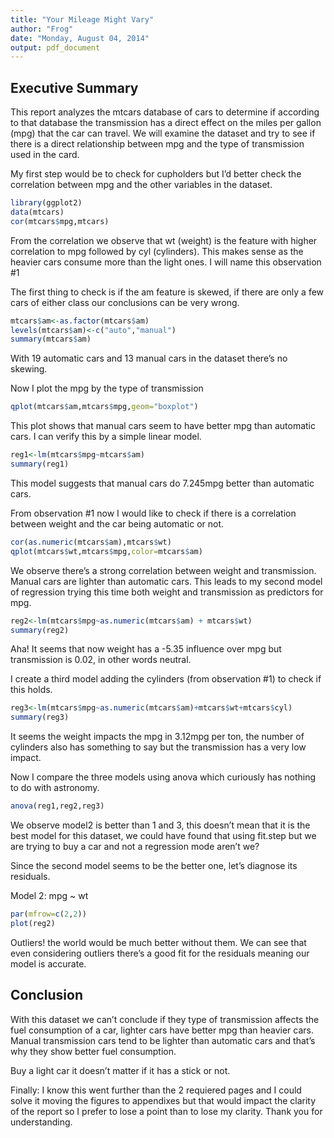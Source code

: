 ```yaml
---
title: "Your Mileage Might Vary"
author: "Frog"
date: "Monday, August 04, 2014"
output: pdf_document
---
```


## Executive Summary

This report analyzes the mtcars database of cars to determine if according to that database the 
transmission has a direct effect on the miles per gallon (mpg) that the car can travel. We will
examine the dataset and try to see if there is a direct relationship between mpg and the type of
transmission used in the card.

My first step would be to check for cupholders but I'd better check the correlation between mpg and the other variables in the dataset.

```r
library(ggplot2)
data(mtcars)
cor(mtcars$mpg,mtcars)
```

From the correlation we observe that wt (weight) is the feature with higher correlation to mpg
followed by cyl (cylinders). This makes sense as the heavier cars consume more than the light ones. I will name this observation #1 

The first thing to check is if the am feature is skewed, if there are only a few cars of either class our conclusions can be very wrong. 

```r
mtcars$am<-as.factor(mtcars$am)
levels(mtcars$am)<-c("auto","manual")
summary(mtcars$am)
```

With 19 automatic cars and 13 manual cars in the dataset there's no skewing.

Now I plot the mpg by the type of transmission

```r
qplot(mtcars$am,mtcars$mpg,geom="boxplot")
```

This plot shows that manual cars seem to have better mpg than automatic cars. I can verify this
by a simple linear model.

```r
reg1<-lm(mtcars$mpg~mtcars$am)
summary(reg1)
```

This model suggests that manual cars do 7.245mpg better than automatic cars.

From observation #1 now I would like to check if there is a correlation between weight and the car being automatic or not.

```r
cor(as.numeric(mtcars$am),mtcars$wt)
qplot(mtcars$wt,mtcars$mpg,color=mtcars$am)
```

We observe there's a strong correlation between weight and transmission. Manual cars are lighter
than automatic cars. This leads to my second model of regression trying this time both weight and
transmission as predictors for mpg.

```r
reg2<-lm(mtcars$mpg~as.numeric(mtcars$am) + mtcars$wt)
summary(reg2)
```

Aha! It seems that now weight has a -5.35 influence over mpg but transmission is 0.02, in other
words neutral. 

I create a third model adding the cylinders (from observation #1) to check if this holds.

```r
reg3<-lm(mtcars$mpg~as.numeric(mtcars$am)+mtcars$wt+mtcars$cyl)
summary(reg3)
```

It seems the weight impacts the mpg in 3.12mpg per ton, the number of cylinders also has something
to say but the transmission has a very low impact. 

Now I compare the three models using anova which curiously has nothing to do with astronomy.

```r
anova(reg1,reg2,reg3)
```

We observe model2 is better than 1 and 3, this doesn't mean that it is the best model for this
dataset, we could have found that using fit.step but we are trying to buy a car and not a
regression mode aren't we?

Since the second model seems to be the better one, let's diagnose its residuals.

Model 2: mpg ~ wt
```r
par(mfrow=c(2,2))
plot(reg2)
```

Outliers! the world would be much better without them. We can see that even considering outliers there's a good fit for the residuals meaning our model is accurate.

## Conclusion

With this dataset we can't conclude if they type of transmission affects the fuel consumption of
a car, lighter cars have better mpg than heavier cars. Manual transmission cars tend to be lighter
than automatic cars and that's why they show better fuel consumption. 

Buy a light car it doesn't matter if it has a stick or not.

Finally: I know this went further than the 2 requiered pages and I could solve it moving the figures to appendixes but that would impact the clarity of the report so I prefer to lose a point than to lose my clarity. Thank you for understanding.

